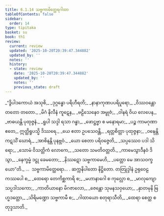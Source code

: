 ```yaml
---
title: 6.1.14 သဗ္ဗကာမိတ္ထေရဂါထာ
tableOfContents: false
sidebar:
  order: 14
type: tipitaka
basket: su
book: th1
review:
  current: review
  updated: '2025-10-20T20:39:47.344882'
  updated_by: ''
  notes: ''
  history:
  - state: review
    date: '2025-10-20T20:39:47.344882'
    updated_by: ''
    notes: ''
    previous_state: draft
---
```



<DynamicBreadcrumb />


<ReviewStatus review={frontmatter.review} showDetails={true} />

<HypothesisAnnotation frontmatter={frontmatter} />

<Division number="453" book="th1" e="ch" v="19" p="289">

<Paragraph number="734" type="verses" book="th1">
_“ဒွိပါဒကောယံ အသုစိ,_  
_ဒုဂ္ဂန္ဓော ပရိဟီရတိ;_  
_နာနာကုဏပပရိပူရော,_  
_ဝိဿဝန္တော တတော တတော._  

</Paragraph>

</Division>
<Division number="454" book="th1" e="ch" v="19" p="289">

<Paragraph number="735" type="verses" book="th1">
_မိဂံ နိလီနံ ကူဋေန,_  
_ဗဠိသေနေဝ အမ္ဗုဇံ;_  
_ဝါနရံ ဝိယ လေပေန,_  
_ဗာဓယန္တိ ပုထုဇ္ဇနံ._  

</Paragraph>

</Division>
<Division number="455" book="th1" e="ch" v="19" p="289">

<Paragraph number="736" type="verses" book="th1">
_ရူပါ သဒ္ဒါ ရသာ ဂန္ဓာ,_  
_ဖောဋ္ဌဗ္ဗာ စ မနောရမာ;_  
_ပဉ္စ ကာမဂုဏာ ဧတေ,_  
ဣတ္ထိရူပသ္မိ ဒိဿရေ._  

</Paragraph>

</Division>
<Division number="456" book="th1" e="ch" v="19" p="289">

<Paragraph number="737" type="verses" book="th1">
_ယေ ဧတာ ဥပသေဝန္တိ,_  
_ရတ္တစိတ္တာ ပုထုဇ္ဇနာ;_  
_ဝဍ္ဎေန္တိ ကဋသိံ ဃောရံ,_  
_အာစိနန္တိ ပုနဗ္ဘဝံ._  

</Paragraph>

</Division>
<Division number="457" book="th1" e="ch" v="19" p="289">

<Paragraph number="738" type="verses" book="th1">
_ယော စေတာ ပရိဝဇ္ဇေတိ,_  
_သပ္ပဿေဝ ပဒါ သိရော;_  
_သောမံ ဝိသတ္တိကံ လောကေ,_  
_သတော သမတိဝတ္တတိ._  

</Paragraph>

</Division>
<Division number="458" book="th1" e="ch" v="19" p="290">

<Paragraph number="739" type="verses" book="th1">
_ကာမေသွာဒီနဝံ ဒိသွာ,_  
_နေက္ခမ္မံ ဒဋ္ဌု ခေမတော;_  
_နိဿဋော သဗ္ဗကာမေဟိ,_  
_ပတ္တော မေ အာသဝက္ခယော”တိ._  


</Paragraph>
</Division>

<Paragraph number="740" type="center" book="th1">
…  သဗ္ဗကာမိတ္ထေရော… .



</Paragraph>

<Paragraph number="741" type="center" book="th1">
ဆက္ကနိပါတော နိဋ္ဌိတော.



</Paragraph>

<Paragraph number="742" type="center" book="th1">
တတြုဒ္ဒါနံ


</Paragraph>

<Paragraph number="743" type="verses" book="th1">
ဥရုဝေဠကဿပေါ စ,_  
_ထေရော တေကိစ္ဆကာရိ စ;_  
_မဟာနာဂေါ စ ကုလ္လော စ,_  
_မာလုကျော သပ္ပဒါသကော;_  
_ကာတိယာနော မိဂဇာလော,_  
_ဇေန္တော သုမနသဝှယော;_  
_နှာတမုနိ ဗြဟ္မဒတ္တော,_  
_သိရိမဏ္ဍော သဗ္ဗကာမီ စ;_  
_ဂါထာယော စတုရာသီတိ,_  
_ထေရာ စေတ္ထ စတုဒ္ဒသာတိ._
</Paragraph>
